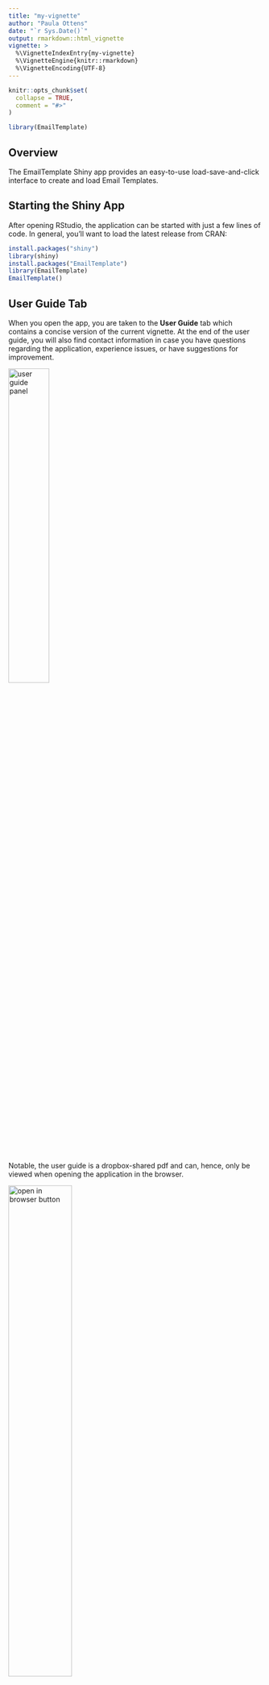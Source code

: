 ```yaml
---
title: "my-vignette"
author: "Paula Ottens"
date: "`r Sys.Date()`"
output: rmarkdown::html_vignette
vignette: >
  %\VignetteIndexEntry{my-vignette}
  %\VignetteEngine{knitr::rmarkdown}
  %\VignetteEncoding{UTF-8}
---
```


```r
knitr::opts_chunk$set(
  collapse = TRUE,
  comment = "#>"
)
```

```r
library(EmailTemplate)
```

## Overview

The EmailTemplate Shiny app provides an easy-to-use load-save-and-click interface to create and load Email Templates.

## Starting the Shiny App

After opening RStudio, the application can be started with just a few lines of code. In general, you'll want to load the latest release from CRAN:

```r
install.packages("shiny")
library(shiny)
install.packages("EmailTemplate")
library(EmailTemplate)
EmailTemplate()
```

## User Guide Tab

When you open the app, you are taken to the <b>User Guide</b> tab which contains a concise version of the current vignette. At the end of the user guide, you will also find contact information in case you have questions regarding the application, experience issues, or have suggestions for improvement. 

<left>

![user guide panel](userguide.png){width=40%}
</left>

Notable, the user guide is a dropbox-shared pdf and can, hence, only be viewed when opening the application in the browser. 

<left>

![open in browser button](openbrowser.png){width=50%}
</left>


## Typical Workflow

After opening the app, you will typically follow the workflow below. In short, you will load and save input data, tweak input choices and content, and then copy the resulting email template.

<left>

![typical workflow of the app](Workflow.png){width=70%}
</left>

The work flow lines up with the toolbar panels.

<left>

![tool bar of app](toolbar.png){width=60%}
</left>

More information about each step in the process is described below.


### Create & Select Path to an Excel File

First, you will need to create and save an empty excel file as a *.csv file. When you open the app, you should be able to see a side panel that contains some default topics to choose from. At the top of the side panel you should be able to paste the path to your excel file in the field box titled 'Inputs Location'. <b>Importantly</b>, you must paste the path <b>without</b> parentheses, otherwise the application will not be able to find the file.

<left>

![inputs Location](InputLocation2.png){width=30%}
</left>

### Configure Sidebarpanel

In the sidebar panel, you can see and edit various input choices (see a picture of the complete sidebar panel below).

<left>

![sidebar panel](sidebarpanel.png){width=20%}
</left>

#### Salutation

The first input you can edit is titled 'Salutation'. The salutation addresses the person you are sending the email to. By default, the salutation is set to 'Dear...,'. You can insert the recipient's name after the comma or insert a different salutation.

<left>

![salutation](Salutation.png){width=25%}
</left>

#### Opening Line

The second input you can select from is the 'Choose opening line' input field. The opening of your email introduces the response type of the email. There are four default topics to choose from.  For instance, you would pick the opening line 'reply' if you are responding to a reply of the recipient in question (see a picture of the default choices below).

<left>

![default choices](defaultchoices.png){width=35%}
</left>

If you cannot find what you are looking for, you can enter a new choice of the opening line in the text input field. You can add it to the default choices by clicking the 'Add to choices..' button (see a picture of the input field and button below). 

<left>

![opening line](OpeningLine.png){width=35%}
</left>

#### Topic

The third input you can choose from is titled 'Choose topic'. This input field refers to the overall topic of your email. In essence, it will set the topic for the main body of your template. The body of an email normally elaborates on the purpose of the email and contains detailed information. Again, there are four default choices (see picture below). 

<left>

![default topics](defaulttopics.png){width=35%}
</left>


You can complement those choices by entering a new topic in the empty text field and add it to the set of choices via the 'Add to choices..' button. 

<left>

![topic](Topic.png){width=35%}
</left>

#### Choose Day of Week & Choose Time of Day

The fourth and fifth inputs you can choose from are titled 'Choose day of week' and 'Choose time of day' respectively. You can select the present day of the week and the time of the day. Doing so will compose a day and time-appropriate greeting line (see pictures below). 

<left>

![time and day](TimeDay.png){width=35%}
![greeting line](greetingline.png){width=50%}

</left>


#### Closing Line & Insert your Name

The final inputs to edit are titled 'Closing Line' and 'Insert your Name' respectively. You can sign-off your email with a closing line and seal it with your name. The popular sign off 'kind regards,..' is set as a default, but feel free to insert a different closing line.

<left>

![closing line](ClosingName.png){width=35%}
</left>

#### Save and Load Input Data

You can save the input data and load it the next time you are using the application via the buttons at the bottom of the sidebar panel. To do so, make sure that the correct path to your excel file is displayed in the Inputs Location field. The button 'save inputs' will allow you to export your inputs to the excel file, while the button 'load inputs' will allow you to import your inputs from the excel file. 

<left>

![action buttons](actionbuttons.png){width=30%}
</left>


Importantly, the excel file cannot be open while saving or loading inputs. If the excel file is open during the export-import processing, the following error will show:

<left>

![error](error.png){width=50%}
</left>

### View Content Editor

After saving, loading, and selecting your choices, navigate to the Content Editor tab to customize the content of the opening line and topic you selected in the side panel.

<left>

![content editor tab](contenteditortab.png){width=50%}
</left>

### Create & Select Path to an Excel File

Once again, you will need to create and save an empty excel file to load and save your input for later usage of the application. Once you have done that, you will need to paste the path to your excel file in the Inputs Location field at the top of the Content Editor tab (see picture below). Again, you need to paste the path to the excel file <b>without</b> parentheses.

<left>

![inputs location 2](InputLocation.png){width=40%}
</left>

### Content Editor

After inserting the path to your excel file, you can customize the content of your email template. For instance, if you chose the opening line 'reply', the first input text field should be titled 'reply'. You could insert something like "Thank you for your reply." in the input field and export it to your excel file (see the red arrows below). Click the 'save inputs' button at the bottom to export your customized input (see orange arrow below) or click the 'load inputs' button to import previously saved inputs (see blue arrow below). Following you should be able to recreate the customized inputs. The input area for the topic of the email is larger to allow you to write more text (see yellow arrow below). 

<left>

![content editor tools](contenteditor.png){width=35%}
</left>

### View and Export Template

Once you have customized or loaded your content from previous sessions, you can proceed to the Template tab. Here you can view what the complete email template looks like. If you are satisfied with the result, you can copy it and insert it into your email draft. An example template is displayed in the picture below.

<left>

![email template example](exampletemplate.png){width=50%}
</left>

### Excel Table

What should your Excel table look like?

#### First Excel Table

If you save the inputs of the side panel as they are when opening the application, your excel table should look like the one below:

<left>

![userinput](userinput.png){width=35%}
</left>

#### Second Excel Table

If you have selected 'reply' as an opening line and saved the input 'Thank you for your reply', your excel table should look like the one below:

<left>

![userinputs2](userinputs2.png){width=35%}
</left>


